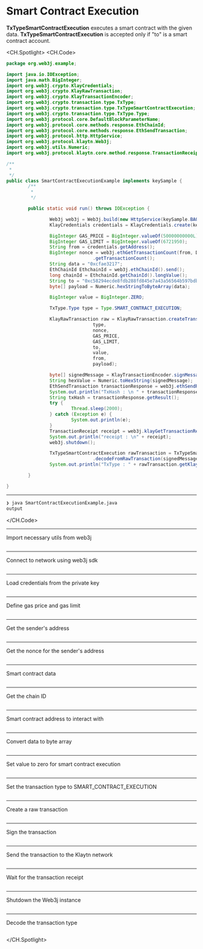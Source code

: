 # Smart Contract Execution
**TxTypeSmartContractExecution** executes a smart contract with the given data. **TxTypeSmartContractExecution** is accepted only if "to" is a smart contract account.

<CH.Spotlight>
<CH.Code>

```java SmartContractExecutionExample.java
package org.web3j.example;

import java.io.IOException;
import java.math.BigInteger;
import org.web3j.crypto.KlayCredentials;
import org.web3j.crypto.KlayRawTransaction;
import org.web3j.crypto.KlayTransactionEncoder;
import org.web3j.crypto.transaction.type.TxType;
import org.web3j.crypto.transaction.type.TxTypeSmartContractExecution;
import org.web3j.crypto.transaction.type.TxType.Type;
import org.web3j.protocol.core.DefaultBlockParameterName;
import org.web3j.protocol.core.methods.response.EthChainId;
import org.web3j.protocol.core.methods.response.EthSendTransaction;
import org.web3j.protocol.http.HttpService;
import org.web3j.protocol.klaytn.Web3j;
import org.web3j.utils.Numeric;
import org.web3j.protocol.klaytn.core.method.response.TransactionReceipt;

/**
 * 
 */
public class SmartContractExecutionExample implements keySample {
        /**
         * 
         */

        public static void run() throws IOException {

                Web3j web3j = Web3j.build(new HttpService(keySample.BAOBAB_URL));
                KlayCredentials credentials = KlayCredentials.create(keySample.LEGACY_KEY_privkey);

                BigInteger GAS_PRICE = BigInteger.valueOf(50000000000L);
                BigInteger GAS_LIMIT = BigInteger.valueOf(6721950);
                String from = credentials.getAddress();
                BigInteger nonce = web3j.ethGetTransactionCount(from, DefaultBlockParameterName.LATEST).send()
                                .getTransactionCount();
                String data = "0xcfae3217";
                EthChainId EthchainId = web3j.ethChainId().send();
                long chainId = EthchainId.getChainId().longValue();
                String to = "0xc58294ecde8fdb288fd845e7a43a56564b597bdb";
                byte[] payload = Numeric.hexStringToByteArray(data);

                BigInteger value = BigInteger.ZERO;

                TxType.Type type = Type.SMART_CONTRACT_EXECUTION;

                KlayRawTransaction raw = KlayRawTransaction.createTransaction(
                                type,
                                nonce,
                                GAS_PRICE,
                                GAS_LIMIT,
                                to,
                                value,
                                from,
                                payload);

                byte[] signedMessage = KlayTransactionEncoder.signMessage(raw, chainId, credentials);
                String hexValue = Numeric.toHexString(signedMessage);
                EthSendTransaction transactionResponse = web3j.ethSendRawTransaction(hexValue).send();
                System.out.println("TxHash : \n " + transactionResponse.getResult());
                String txHash = transactionResponse.getResult();
                try {
                        Thread.sleep(2000);
                } catch (Exception e) {
                        System.out.println(e);
                }
                TransactionReceipt receipt = web3j.klayGetTransactionReceipt(txHash).send().getResult();
                System.out.println("receipt : \n" + receipt);
                web3j.shutdown();

                TxTypeSmartContractExecution rawTransaction = TxTypeSmartContractExecution
                                .decodeFromRawTransaction(signedMessage);
                System.out.println("TxType : " + rawTransaction.getKlayType());

        }

}

```




---
```zsh output
❯ java SmartContractExecutionExample.java
output
```
</CH.Code>






---
 
Import necessary utils from web3j

```java SmartContractExecutionExample.java focus=1:17

```
---
Connect to network using web3j sdk
```java SmartContractExecutionExample.java focus=29

```
---
Load credentials from the private key
```java SmartContractExecutionExample.java focus=30

```
---
Define gas price and gas limit
```java SmartContractExecutionExample.java focus=32:33

```

---
Get the sender's address

```java SmartContractExecutionExample.java focus=34

```
---
Get the nonce for the sender's address

```java SmartContractExecutionExample.java focus=35:36

```
---
Smart contract data

```java SmartContractExecutionExample.java focus=37

```
---
Get the chain ID

```java SmartContractExecutionExample.java focus=38:39

```
---
Smart contract address to interact with

```java SmartContractExecutionExample.java focus=40

```
---
Convert data to byte array

```java SmartContractExecutionExample.java focus=41

```
---
Set value to zero for smart contract execution

```java SmartContractExecutionExample.java focus=43

```
---
Set the transaction type to SMART_CONTRACT_EXECUTION

```java SmartContractExecutionExample.java focus=45

```
---
Create a raw transaction

```java SmartContractExecutionExample.java focus=47:55

```
---
Sign the transaction

```java SmartContractExecutionExample.java focus=57:58

```
---
Send the transaction to the Klaytn network

```java SmartContractExecutionExample.java focus=59:60

```
---
Wait for the transaction receipt

```java SmartContractExecutionExample.java focus=61:68

```
---
Shutdown the Web3j instance

```java SmartContractExecutionExample.java focus=69

```
---
Decode the transaction type

```java SmartContractExecutionExample.java focus=71:73

```



</CH.Spotlight>
